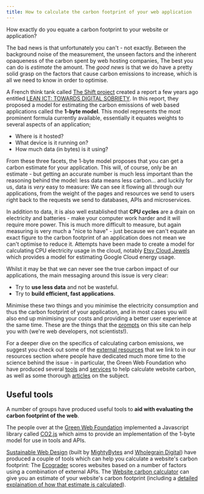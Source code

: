 ```yaml
---
title: How to calculate the carbon footprint of your web application
---
```


How exactly do you equate a carbon footprint to your website or application?

The bad news is that unfortunately you can't - not exactly. Between the background noise of the measurement, the unseen factors and the inherent opaqueness of the carbon spent by web hosting companies, The best you can do is _estimate_ the amount. The _good news_ is that we do have a pretty solid grasp on the factors that cause carbon emissions to increase, which is all we need to know in order to optimise.

A French think tank called [The Shift project](https://theshiftproject.org/en/home/) created a report a few years ago entitled [LEAN ICT: TOWARDS DIGITAL SOBRIETY](https://theshiftproject.org/en/article/lean-ict-our-new-report/). In this report, they proposed a model for estimating the carbon emissions of web based applications called the **1-byte model**. This model represents the most prominent formula currently available, essentially it equates weights to several aspects of an application;

- Where is it hosted?
- What device is it running on?
- How much data (in bytes) is it using?

From these three facets, the 1-byte model proposes that you can get a carbon estimate for your application. This will, of course, only be an estimate - but getting an accurate number is much less important than the reasoning behind the model: less data means less carbon... and luckily for us, data is _very_ easy to measure: We can see it flowing all through our applications, from the weight of the pages and resources we send to users right back to the requests we send to databases, APIs and microservices.

In addition to data, it is also well established that **CPU cycles** are a drain on electricity and batteries - make your computer work harder and it will require more power. This is much more difficult to measure, but again measuring is very much a "nice to have" - just because we can't equate an exact figure to the carbon footprint of an application does not mean we can't optimise to reduce it. Attempts have been made to create a model for calculating CPU electricity usage in the cloud, notably [Etsy Cloud Jewels](https://codeascraft.com/2020/04/23/cloud-jewels-estimating-kwh-in-the-cloud/) which provides a model for estimating Google Cloud energy usage.

Whilst it may be that we can never see the true carbon impact of our applications, the main messaging around this issue is very clear:

- Try to **use less data** and not be wasteful.
- Try to **build efficient, fast applications**.

Minimise these two things and you minimise the electricity consumption and thus the carbon footprint of your application, and in most cases you will also end up minimising your costs and providing a better user experience at the same time. These are the things that the [prompts](/prompts) on this site can help you with (we're web developers, not scientists!).

For a deeper dive on the specifics of calculating carbon emissions, we suggest you check out some of the [external resources](/resources) that we link to in our resources section where people have dedicated much more time to the science behind the issue - in particular, the Green Web Foundation who have produced several [tools](https://www.thegreenwebfoundation.org/green-web-feed/) and [services](https://www.thegreenwebfoundation.org/services/) to help calculate website carbon, as well as some thorough [articles](https://www.thegreenwebfoundation.org/news/) on the subject.

## Useful tools

A number of groups have produced useful tools to **aid with evaluating the carbon footprint of the web**.

The people over at the [Green Web Foundation](https://www.thegreenwebfoundation.org/) implemented a Javascript library called [CO2.js](https://github.com/thegreenwebfoundation/co2.js) which aims to provide an implementation of the 1-byte model for use in tools and APIs.

[Sustainable Web Design](https://sustainablewebdesign.org/) (built by [MightyBytes](https://www.mightybytes.com/) and [Wholegrain Digital](https://www.wholegraindigital.com/)) have produced a couple of tools which can help you calculate a website's carbon footprint: The [Ecograder](https://ecograder.com/) scores websites based on a number of factors using a combination of external APIs. The [Website carbon calculator](https://www.websitecarbon.com/) can give you an estimate of your website's carbon footprint (including a [detailed explaination of how that estimate is calculated](https://www.websitecarbon.com/how-does-it-work/)).
